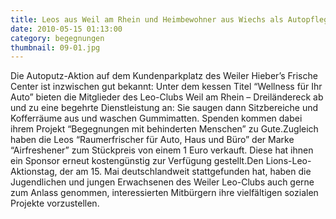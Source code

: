 ```yaml
---
title: Leos aus Weil am Rhein und Heimbewohner aus Wiechs als Autopfleger
date: 2010-05-15 01:13:00
category: begegnungen
thumbnail: 09-01.jpg
---
```


Die Autoputz-Aktion auf dem Kundenparkplatz des Weiler Hieber’s Frische Center ist inzwischen gut bekannt: Unter dem kessen Titel “Wellness für Ihr Auto” bieten die Mitglieder des Leo-Clubs Weil am Rhein – Dreiländereck ab und zu eine begehrte Dienstleistung an: Sie saugen dann Sitzbereiche und Kofferräume aus und waschen Gummimatten. Spenden kommen dabei ihrem Projekt “Begegnungen mit behinderten Menschen” zu Gute.Zugleich haben die Leos “Raumerfrischer für Auto, Haus und Büro” der Marke “Airfreshener” zum Stückpreis von einem 1 Euro verkauft. Diese hat ihnen ein Sponsor erneut kostengünstig zur Verfügung gestellt.Den Lions-Leo-Aktionstag, der am 15. Mai deutschlandweit stattgefunden hat, haben die Jugendlichen und jungen Erwachsenen des Weiler Leo-Clubs auch gerne zum Anlass genommen, interessierten Mitbürgern ihre vielfältigen sozialen Projekte vorzustellen.
